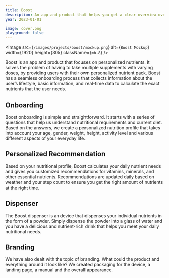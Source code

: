 ```yaml
---
title: Boost
description: An app and product that helps you get a clear overview over your nutrients and gives you personalised recommendations.
year: 2023-01-01

image: cover.png
playground: false
---
```


<Image
    src={`/images/projects/boost/mockup.png`}
    alt={`Boost Mockup`}
    width={1920}
    height={305}
    className={`mb-8`}
/>

Boost is an app and product that focuses on personalized nutrients. It solves the problem of having to take multiple supplements with varying doses, by providing users with their own personalized nutrient pack. Boost has a seamless onboarding process that collects information about the user’s lifestyle, basic information, and real-time data to calculate the exact nutrients that the user needs.

## Onboarding

Boost onboarding is simple and straightforward. It starts with a series of questions that help us understand nutritional requirements and current diet. Based on the answers, we create a personalized nutrition profile that takes into account your age, gender, weight, height, activity level and various different aspects of your everyday life.

## Personalized Recommendation

Based on your nutritional profile, Boost calculates your daily nutrient needs and gives you customized recommendations for vitamins, minerals, and other essential nutrients. Recommendations are updated daily based on weather and your step count to ensure you get the right amount of nutrients at the right time.

## Dispenser

The Boost dispenser is an device that dispenses your individual nutrients in the form of a powder. Simply dispense the powder into a glass of water and you have a delicious and nutrient-rich drink that helps you meet your daily nutritional needs.

## Branding

We have also dealt with the topic of branding. What could the product and everything around it look like? We created packaging for the device, a landing page, a manual and the overall appearance.